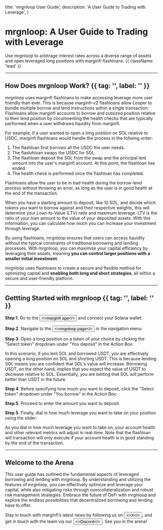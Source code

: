 

  title: 'mrgnloop User Guide',
  description: 'A User Guide to Trading with Leverage',
}

# mrgnloop: A User Guide to Trading with Leverage

Use mrgnloop to arbitrage interest rates across a diverse range of assets and open leveraged long positions with marginfi flashloans. {{ className: 'lead' }}

---

## How Does mrgnloop Work? {{ tag: '', label: '' }}

mrgnloop uses marginfi flashloans to make accessing leverage more user friendly than ever. This is because marginfi-v2 flashloans allow Looper to bundle multiple borrow and lend instructions within a single transaction. Flashloans allow marginfi accounts to borrow and outsized position relative to their lend position by circumventing the health checks that are typically performed when a user withdraws liquidity from marginfi.

For example, if a user wanted to open a long position on SOL relative to USDC, marginfi flashloans would handle the process in the follwing order:
1. The flashloan first borrows all the USDC the user needs.
2. The flaslohloan swaps the USDC for SOL.
3. The flashloan deposit the SOL from the swap and the principal lent amount into the user's marginfi account. At this point, the flashloan has ended.
4. The health check is performed once the flashloan has completed. 

Flashloans allow the user to be in bad health during the borrow-lend process without throwing an error, as long as the user is in good health at the end of the transaction. 

<Note>
    When you have a starting amount to deposit, like 10 SOL, and decide which tokens you want to borrow against and their respective weights, this will determine your Loan-to-Value (LTV) ratio and maximum leverage. LTV is the ratio of your loan amount to the value of your deposited assets. With this information, you can calculate how much you can increase your investment through leverage.
</Note>

By using flashloans, mrgnloop ensures that users can access liquidity without the typical constraints of traditional borrowing and lending processes. With mrgnloop, you can maximize your capital efficiency by leveraging their assets, meaning **you can control larger positions with a smaller initial investment**. 

mrgnloop uses flashloans to create a secure and flexible method for optimizing capital and **enabling both long and short strategies**, all within a secure and user-friendly platform.

---

## Gettting Started with mrgnloop {{ tag: '', label: '' }}

**Step 1**. Go to the <Button href="https://app.marginfi.com/" variant="text"><>marginfi app</></Button> and connect your Solana wallet:

<ImageComponent
  src={MobileSigninCrypto}
  isBig={false}
  alt="mrgnloop photo"
/>

**Step 2**. Navigate to the <Button href="https://app.marginfi.com/looper" variant="text"><>mrgnloop page</></Button> in the navigation menu:

<ImageComponent
  src={Looper1}
  alt="mrgnloop photo"
/>

**Step 3**. Open a long position on a token of your choice by clicking the "Select token" dropdown under "You deposit" in the Action Box:

<ImageComponent
  src={Looper2}
  alt="mrgnloop photo"
/>

<Note>
    In this scenario, if you lent SOL and borrowed USDT, you are effectively opening a long position on SOL and shorting USDT.
    This is because lending SOL means you are confident that SOL's value will increase. Borrowing USDT, on the other hand, implies that you expect the value of USDT to decrease relative to SOL. Essentially, you are betting that SOL will perform better than USDT in the future.
</Note>

**Step 4**. Before specifying how much you want to deposit, click the "Select token" dropdown under "You borrow" in the Action Box:

<ImageComponent
  src={Looper3}
  alt="mrgnloop photo"
/>

**Step 5**. Proceed to enter the amount you want to deposit:

<ImageComponent
  src={Looper4}
  alt="mrgnloop photo"
/>

**Step 5**. Finally, dial in how much leverage you want to take on your position using the slider:

<ImageComponent
  src={Looper5}
  alt="mrgnloop photo"
/>

<Note>
    As you dial in how much leverage you want to take on, your account health and other relevant metrics will adjust in real-time. Note that the flashloan will transaction will only execute if your account health is in good standing by the end of the transaction.
</Note>

<ImageComponent
  src={Looper6}
  alt="mrgnloop photo"
/>

---

## Welcome to the Arena

This user guide has outlined the fundamental aspects of leveraged borrowing and lending with mrgnloop. By understanding and utilizing the features of mrgnloop, you can effectively optimize and leverage your capital, while also mitigating risks through overcollateralization and robust risk management strategies. Embrace the future of DeFi with mrgnloop and explore the endless possibilities that decentralized borrowing and lending have to offer.

Stay in touch with marginfi’s latest news by following us on <Button href="https://x.com/marginfi" variant="text"><>X</></Button>, and get in touch with the team via our <Button href="https://discord.com/invite/mrgn" variant="text"><>Discord</></Button>. See you in the arena!
